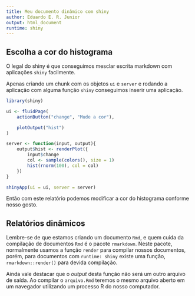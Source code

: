 ```yaml
---
title: Meu documento dinâmico com shiny
author: Eduardo E. R. Junior
output: html_document
runtime: shiny
---
```


## Escolha a cor do histograma

O legal do shiny é que conseguimos mesclar escrita markdown com
aplicações `shiny` facilmente.

Apenas criando um chunk com os objetos `ui` e `server` e rodando a
aplicação com alguma função `shiny` conseguimos inserir uma aplicação.

```r
library(shiny)

ui <- fluidPage(
    actionButton("change", "Mude a cor"),

    plotOutput("hist")
)

server <- function(input, output){
    output$hist <- renderPlot({
        input$change
        col <- sample(colors(), size = 1)
        hist(rnorm(100), col = col)
    })
}

shinyApp(ui = ui, server = server)
```

Então com este relatório podemos modificar a cor do histograma conforme
nosso gosto.

## Relatórios dinâmicos

Lembre-se de que estamos criando um documento `Rmd`, e quem cuida da
compilação de documentos `Rmd` é o pacote `rmarkdown`. Neste pacote,
normalmente usamos a função `render` para compilar nossos documentos,
porém, para documentos com `runtime: shiny` existe uma função,
`rmarkdown::render()` para devida compilação. 

Ainda vale destacar que o *output* desta função não será um outro
arquivo de saída. Ao compilar o `arquivo.Rmd` teremos o mesmo arquivo
aberto em um navegador utilizando um processo R do nosso computador.
